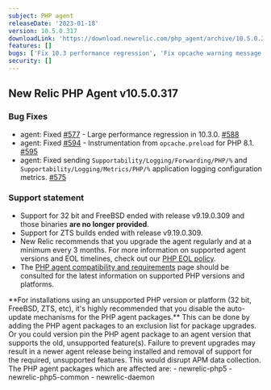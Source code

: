 ```yaml
---
subject: PHP agent
releaseDate: '2023-01-18'
version: 10.5.0.317
downloadLink: 'https://download.newrelic.com/php_agent/archive/10.5.0.317'
features: []
bugs: ['Fix 10.3 performance regression', 'Fix opcache warning message', 'Send application logging configuration metrics']
security: []
---
```

## New Relic PHP Agent v10.5.0.317

### Bug Fixes
* agent: Fixed [#577](https://github.com/newrelic/newrelic-php-agent/issues/577) - Large performance regression in 10.3.0. [#588](https://github.com/newrelic/newrelic-php-agent/pull/588)
* agent: Fixed [#594](https://github.com/newrelic/newrelic-php-agent/issues/594) - Instrumentation from `opcache.preload` for PHP 8.1. [#595](https://github.com/newrelic/newrelic-php-agent/pull/595)
* agent: Fixed sending `Supportability/Logging/Forwarding/PHP/%` and `Supportability/Logging/Metrics/PHP/%` application logging configuration metrics. [#575](https://github.com/newrelic/newrelic-php-agent/pull/575)

### Support statement
* Support for 32 bit and FreeBSD ended with release v9.19.0.309 and those binaries **are no longer provided**.
* Support for ZTS builds ended with release v9.19.0.309.
* New Relic recommends that you upgrade the agent regularly and at a minimum every 3 months. For more information on supported agent versions and EOL timelines, check out our [PHP EOL policy](https://docs.newrelic.com/docs/apm/agents/php-agent/getting-started/php-agent-eol-policy/).
* The [PHP agent compatibility and requirements](https://docs.newrelic.com/docs/apm/agents/php-agent/getting-started/php-agent-compatibility-requirements/) page should be consulted for the latest information on supported PHP versions and platforms.

<Callout variant="important">
**For installations using an unsupported PHP version or platform (32 bit, FreeBSD, ZTS, etc), it's highly recommended that you disable the auto-update mechanisms for the PHP agent packages.** This can be done by adding the PHP agent packages to an exclusion list for package upgrades. Or you could version pin the PHP agent package to an agent version that supports the old, unsupported feature(s). Failure to prevent upgrades may result in a newer agent release being installed and removal of support for the required, unsupported features. This would disrupt APM data collection.
The PHP agent packages which are affected are:
   - newrelic-php5
   - newrelic-php5-common
   - newrelic-daemon
</Callout>

